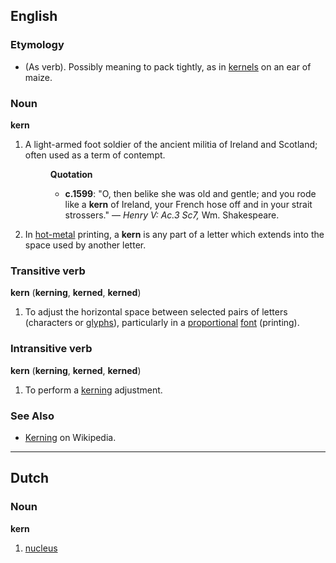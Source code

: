 ==English==

===Etymology===
* (As verb). Possibly meaning to pack tightly, as in [[kernel]]s on an ear of maize.


===Noun===

'''kern'''

# A light-armed foot soldier of the ancient militia of Ireland and Scotland;  often used as a term of contempt.
#:'''Quotation'''
#:* '''c.1599''': "O, then belike she was old and gentle; and you rode like a '''kern''' of Ireland, your French hose off and in your strait strossers." &mdash; ''Henry V: Ac.3 Sc7,'' Wm.&nbsp;Shakespeare.
# In [[hot-metal]] printing, a '''kern''' is any part of a letter which extends into the space used by another letter.


===Transitive verb===
'''kern''' ('''kerning''', '''kerned''', '''kerned''')

# To adjust the horizontal space between selected pairs of letters (characters or [[glyph]]s), particularly in a [[proportional]] [[font]] (printing).


===Intransitive verb===
'''kern''' ('''kerning''', '''kerned''', '''kerned''')

# To perform a [[kerning]] adjustment.


===See Also===
* [[Wikipedia:Kerning|Kerning]] on Wikipedia.


----
==Dutch==
===Noun===
'''kern'''

# [[nucleus]]